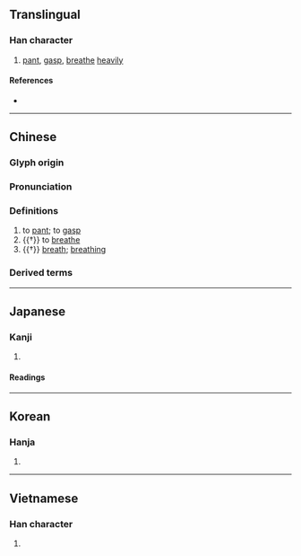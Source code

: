 {{character info/new}}
==Translingual==

===Han character===
{{Han char|rn=30|rad=口|as=09|sn=12|four=62027|canj=RUMB|ids=⿰口耑}}

# [[pant]], [[gasp]], [[breathe]] [[heavily]]

====References====
* {{Han ref|kx=0198.300|dkj=03946|dj=0420.180|hdz=10655.050|uh=5598|ud=21912|bh=B3DD|bd=46045}}

----

==Chinese==
{{zh-forms}}

===Glyph origin===
{{Han etym}}

===Pronunciation===
{{zh-pron
|m=chuǎn
|ma=Zh-chuan.ogg
|c=cyun2
|h=pfs=
|md=
|mn=chhoán
|w=
|mc=y
|oc=y
|cat=
}}

===Definitions===
{{zh-hanzi}}

# to [[pant]]; to [[gasp]]
# {{†}} to [[breathe]]
# {{†}} [[breath]]; [[breathing]]

===Derived terms===
{{zh-der|喘氣|喘息|氣喘吁吁|苟延殘喘|氣喘如牛|哮喘|氣喘}}

{{zh-cat|Intermediate}}

----

==Japanese==

===Kanji===
{{ja-kanji|grade=|rs=口09}}

# {{rfdef|ja|sort=口09}}

====Readings====
{{ja-readings
|goon=せん
|kanon=せん
|kanyoon=ぜん, ぜい
|kun=あえ-ぐ, せ-く, せき-
}}

----

==Korean==

===Hanja===
{{ko-hanja|hangeul=천|rv=cheon|mr=ch'ŏn}}

# {{rfdef|ko|sort=口09}}

----

==Vietnamese==

===Han character===
{{vi-hantu|[[suyễn]], [[suyển]], [[siễn]]|rs=口09}}

# {{rfdef|vi}}